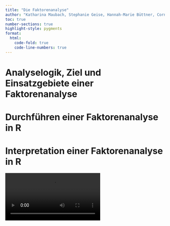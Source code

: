 ```yaml
---
title: "Die Faktorenanalyse"
author: "Katharina Maubach, Stephanie Geise, Hannah-Marie Büttner, Cornelius Puschmann, & Patrick Zerrer"
toc: true
number-sections: true
highlight-style: pygments
format:
  html:
    code-fold: true
    code-line-numbers: true
---
```


# Analyselogik, Ziel und Einsatzgebiete einer Faktorenanalyse

# Durchführen einer Faktorenanalyse in R

# Interpretation einer Faktorenanalyse in R

![](feb_2022_Exkurs Faktorenanalyse - Was ist ein Faktor.mp4)